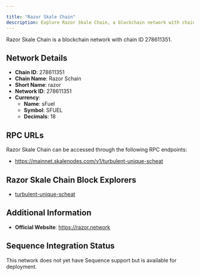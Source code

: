 ```yaml
---

title: "Razor Skale Chain"
description: Explore Razor Skale Chain, a blockchain network with chain ID 278611351. Learn about its native currency, sFuel, and how to interact with the network.
---
```




Razor Skale Chain is a blockchain network with chain ID 278611351.

## Network Details

- **Chain ID**: 278611351
- **Chain Name**: Razor Schain
- **Short Name**: razor
- **Network ID**: 278611351
- **Currency**: 
  - **Name**: sFuel
  - **Symbol**: SFUEL
  - **Decimals**: 18

## RPC URLs

Razor Skale Chain can be accessed through the following RPC endpoints:

- https://mainnet.skalenodes.com/v1/turbulent-unique-scheat

## Razor Skale Chain Block Explorers

- [turbulent-unique-scheat](https://turbulent-unique-scheat.explorer.mainnet.skalenodes.com)

## Additional Information

- **Official Website**: https://razor.network

## Sequence Integration Status

This network does not yet have Sequence support but is available for deployment.
